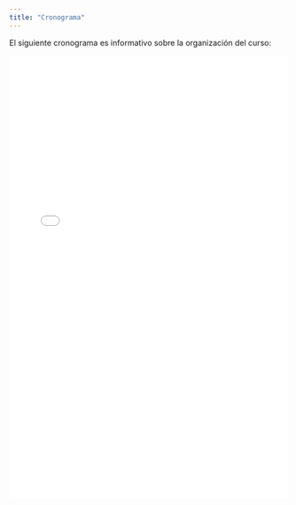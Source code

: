 ```yaml
---
title: "Cronograma"
---
```


El siguiente cronograma es informativo sobre la organización del curso:

![](cronograma-trabajo-eacd2025.pdf){width=100% height=800}


